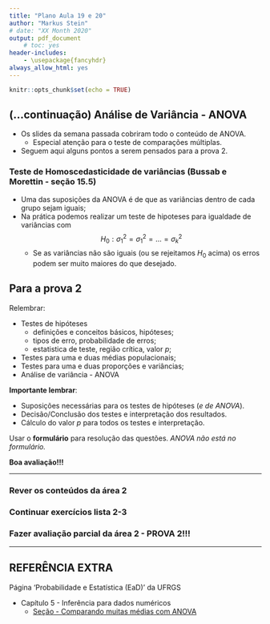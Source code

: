 ```yaml
---
title: "Plano Aula 19 e 20"
author: "Markus Stein"
# date: "XX Month 2020"
output: pdf_document
    # toc: yes
header-includes:
    - \usepackage{fancyhdr}
always_allow_html: yes
---
```

\addtolength{\headheight}{1.0cm} 
\pagestyle{fancyplain} 
\lhead{\includegraphics[height=1.5cm]{LogoIME.png}}
\rhead{\includegraphics[height=1.5cm]{image_geral2.jpg}}
\chead{UNIVERSIDADE FEDERAL DO RIO GRANDE DO SUL \\
INSTITUTO DE MATEMÁTICA E ESTATÍSTICA \\
DEPARTAMENTO DE ESTATÍSTICA \\
\vspace{0.3cm}
MAT02215 - Estatística Geral 2 - 2024/2
}
\renewcommand{\headrulewidth}{0pt} 


```r
knitr::opts_chunk$set(echo = TRUE)
```

## (...continuação) Análise de Variância - ANOVA
* Os slides da semana passada cobriram todo o conteúdo de ANOVA. 
    + Especial atenção para o teste de comparações múltiplas. 
* Seguem aqui alguns pontos a serem pensados para a prova 2.


### Teste de Homoscedasticidade de variâncias (Bussab e Morettin - seção 15.5)
* Uma das suposições da ANOVA é de que as variâncias dentro de cada grupo sejam iguais;
* Na prática podemos realizar um teste de hipoteses para igualdade de variâncias com 
$$H_0: \sigma^2_1 = \sigma^2_1 = \ldots = \sigma^2_k$$
    + Se as variâncias não são iguais (ou se rejeitamos $H_0$ acima) os erros podem ser muito maiores do que desejado.
 
\vspace{0.5cm}

## Para a prova 2
Relembrar:

* Testes de hipóteses
    + definições e conceitos básicos, hipóteses;
    + tipos de erro, probabilidade de erros;
    + estatistica de teste, região crítica, valor *p*;
* Testes para uma e duas médias populacionais;
* Testes para uma e duas proporções e variâncias;
* Análise de variância - ANOVA

**Importante lembrar**:

* Suposições necessárias para os testes de hipóteses (*e de ANOVA*).
* Decisão/Conclusão dos testes e interpretação dos resultados.
* Cálculo do valor *p* para todos os testes e interpretação.

\vspace{0.5cm}

Usar o **formulário** para resolução das questões. *ANOVA não está no formulário.*

\vspace{0.5cm}

**Boa avaliação!!!**

\vspace{0.5cm}

\clearpage

***
### Rever os conteúdos da área 2
### Continuar exercícios lista 2-3
### Fazer avaliação parcial da área 2 - PROVA 2!!!
***


\vspace{1cm}


## REFERÊNCIA EXTRA
Página 'Probabilidade e Estatística (EaD)' da UFRGS  

* Capítulo 5 - Inferência para dados numéricos 
    + [Seção - Comparando muitas médias com ANOVA](https://www.ufrgs.br/probabilidade-estatistica/livro/cpt5/ch5_inf_num.html#comparando-muitas-m%C3%A9dias-com-anova-t%C3%B3pico-especial)
